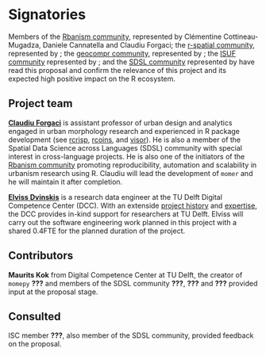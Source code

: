 # Signatories
<!--
This section provides the ISC with a view of the support received from
the community for a proposal. Acceptance isn't predicated on
popularity but community acceptance is important. Willingness to
accept outside input is also a good marker for project delivery.

An optional section would be for R-Core signatories where changes to R
are proposed.
-->

Members of the [Rbanism community](https://rbanism.org/), represented by Clémentine Cottineau-Mugadza, Daniele Cannatella and Claudiu Forgaci; the [r-spatial community](https://r-spatial.org/), represented by ; the [geocompr community](https://r.geocompx.org/), represented by ; the [ISUF community]() represented by ; and the [SDSL community](https://spatial-data-science.github.io/) represented by have read this proposal and confirm the relevance of this project and its expected high positive impact on the R ecosystem.

## Project team
<!--
Who are the people responsible for actually delivering the project if
the proposal gets accepted and are already signed up and rearing to
go? Briefly describe all participants and the skills they will bring
to the project.
-->

[**Claudiu Forgaci**]() is assistant professor of urban design and analytics engaged in urban morphology research and experienced in R package development (see [rcrisp](https://github.com/CityRiverSpaces/rcrisp), [rcoins](https://github.com/CityRiverSpaces/rcoins), and [visor](https://github.com/CityRiverSpaces/visor)). He is also a member of the Spatial Data Science across Languages (SDSL) community with special interest in cross-language projects. He is also one of the initiators of the [Rbanism community](https://rbanism.org/) promoting reproducibility, automation and scalability in urbanism research using R. Claudiu will lead the development of `momer` and he will maintain it after completion.

[**Elviss Dvinskis**](https://www.tudelft.nl/en/digital-competence-centre/team/elviss-dvinskis) is a research data engineer at the TU Delft Digital Competence Center (DCC). With an extenside [project history](https://www.tudelft.nl/digital-competence-centre/projects) and [expertise](https://www.tudelft.nl/digital-competence-centre/our-expertise), the DCC provides in-kind support for researchers at TU Delft. Elviss will carry out the software engineering work planned in this project with a shared 0.4FTE for the planned duration of the project.

## Contributors
<!--
Who are the people who have actively helped with this proposal but
won't necessarily be on the core project team later?
-->

**Maurits Kok** from Digital Competence Center at TU Delft, the creator of `momepy` **???** and members of the SDSL community **???**, **???** and **???** provided input at the proposal stage. <!--TODO specify content of active help-->

## Consulted
<!--
Who has been given the opportunity to provide feedback on the
proposal? This should include any R Consortium & ISC members who the
proposal has been discussed with.
-->

ISC member **???**<!--**Josiah Parry**--><!--TODO to be contacted-->, also member of the SDSL community, provided feedback on the proposal. <!--TODO specify content of feedback-->

